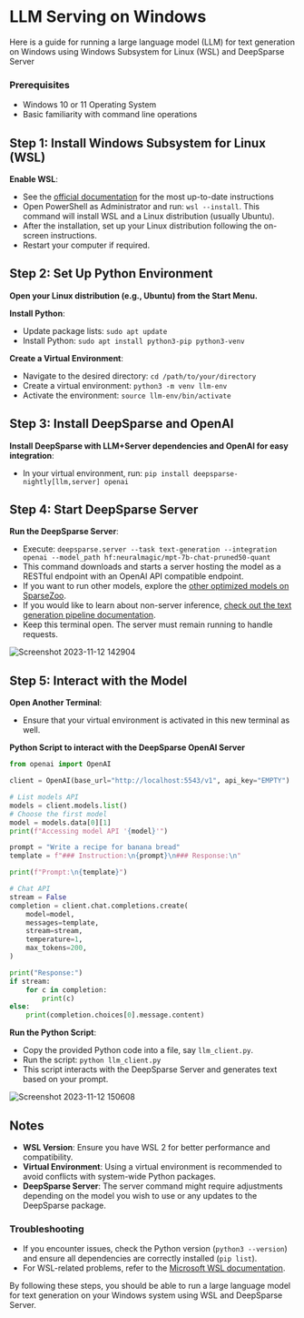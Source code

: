 # LLM Serving on Windows

Here is a guide for running a large language model (LLM) for text generation on Windows using Windows Subsystem for Linux (WSL) and DeepSparse Server

### Prerequisites
- Windows 10 or 11 Operating System
- Basic familiarity with command line operations

## Step 1: Install Windows Subsystem for Linux (WSL)

**Enable WSL**:
   - See the [official documentation](https://learn.microsoft.com/en-us/windows/wsl/install) for the most up-to-date instructions
   - Open PowerShell as Administrator and run: `wsl --install`. This command will install WSL and a Linux distribution (usually Ubuntu).
   - After the installation, set up your Linux distribution following the on-screen instructions.
   - Restart your computer if required.

## Step 2: Set Up Python Environment

**Open your Linux distribution (e.g., Ubuntu) from the Start Menu.**

**Install Python**: 
   - Update package lists: `sudo apt update`
   - Install Python: `sudo apt install python3-pip python3-venv`

**Create a Virtual Environment**:
   - Navigate to the desired directory: `cd /path/to/your/directory`
   - Create a virtual environment: `python3 -m venv llm-env`
   - Activate the environment: `source llm-env/bin/activate`

## Step 3: Install DeepSparse and OpenAI
**Install DeepSparse with LLM+Server dependencies and OpenAI for easy integration**: 
   - In your virtual environment, run: `pip install deepsparse-nightly[llm,server] openai`

## Step 4: Start DeepSparse Server
**Run the DeepSparse Server**: 
   - Execute: `deepsparse.server --task text-generation --integration openai --model_path hf:neuralmagic/mpt-7b-chat-pruned50-quant`
   - This command downloads and starts a server hosting the model as a RESTful endpoint with an OpenAI API compatible endpoint.
   - If you want to run other models, explore the [other optimized models on SparseZoo](https://sparsezoo.neuralmagic.com/?task=text_generation).
   - If you would like to learn about non-server inference, [check out the text generation pipeline documentation](https://github.com/neuralmagic/deepsparse/blob/main/docs/llms/text-generation-pipeline.md).
   - Keep this terminal open. The server must remain running to handle requests.

![Screenshot 2023-11-12 142904](https://github.com/neuralmagic/examples/assets/3195154/8ea079a1-b7c8-40e0-9e65-920f8d820a3d)

## Step 5: Interact with the Model
**Open Another Terminal**:
   - Ensure that your virtual environment is activated in this new terminal as well.

**Python Script to interact with the DeepSparse OpenAI Server**
```python
from openai import OpenAI

client = OpenAI(base_url="http://localhost:5543/v1", api_key="EMPTY")

# List models API
models = client.models.list()
# Choose the first model
model = models.data[0][1]
print(f"Accessing model API '{model}'")

prompt = "Write a recipe for banana bread"
template = f"### Instruction:\n{prompt}\n### Response:\n"

print(f"Prompt:\n{template}")

# Chat API
stream = False
completion = client.chat.completions.create(
    model=model,
    messages=template,
    stream=stream,
    temperature=1,
    max_tokens=200,
)

print("Response:")
if stream:
    for c in completion:
        print(c)
else:
    print(completion.choices[0].message.content)
```

**Run the Python Script**:
   - Copy the provided Python code into a file, say `llm_client.py`.
   - Run the script: `python llm_client.py`
   - This script interacts with the DeepSparse Server and generates text based on your prompt.

![Screenshot 2023-11-12 150608](https://github.com/neuralmagic/examples/assets/3195154/b3247a24-e810-414c-90e6-7e8f30502385)

## Notes
- **WSL Version**: Ensure you have WSL 2 for better performance and compatibility.
- **Virtual Environment**: Using a virtual environment is recommended to avoid conflicts with system-wide Python packages.
- **DeepSparse Server**: The server command might require adjustments depending on the model you wish to use or any updates to the DeepSparse package.

### Troubleshooting
- If you encounter issues, check the Python version (`python3 --version`) and ensure all dependencies are correctly installed (`pip list`).
- For WSL-related problems, refer to the [Microsoft WSL documentation](https://docs.microsoft.com/en-us/windows/wsl/).

By following these steps, you should be able to run a large language model for text generation on your Windows system using WSL and DeepSparse Server.
